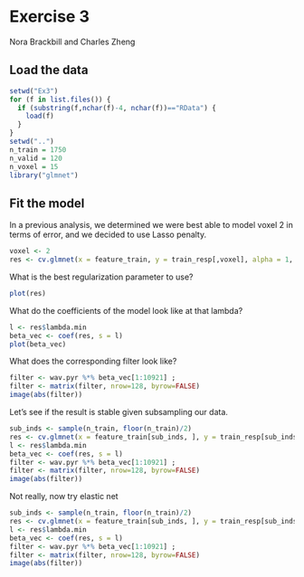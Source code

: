 Exercise 3
========================================================
Nora Brackbill and Charles Zheng

## Load the data

```r
setwd("Ex3")
for (f in list.files()) {
  if (substring(f,nchar(f)-4, nchar(f))=="RData") {
    load(f)
  }
}
setwd("..")
n_train = 1750
n_valid = 120
n_voxel = 15
library("glmnet")
```

## Fit the model

In a previous analysis,
we determined we were best able to model voxel 2 in terms of error,
and we decided to use Lasso penalty.

```r
voxel <- 2
res <- cv.glmnet(x = feature_train, y = train_resp[,voxel], alpha = 1, type.measure="mse")
```

What is the best regularization parameter to use?

```r
plot(res)
```

What do the coefficients of the model look like at that lambda?

```r
l <- res$lambda.min
beta_vec <- coef(res, s = l)
plot(beta_vec)
```

What does the corresponding filter look like?

```r
filter <- wav.pyr %*% beta_vec[1:10921] ;
filter <- matrix(filter, nrow=128, byrow=FALSE)
image(abs(filter))
```

Let's see if the result is stable given subsampling our data.

```r
sub_inds <- sample(n_train, floor(n_train)/2)
res <- cv.glmnet(x = feature_train[sub_inds, ], y = train_resp[sub_inds, voxel], alpha = 1, type.measure="mse")
l <- res$lambda.min
beta_vec <- coef(res, s = l)
filter <- wav.pyr %*% beta_vec[1:10921] ;
filter <- matrix(filter, nrow=128, byrow=FALSE)
image(abs(filter))
```

Not really, now try elastic net
```r
sub_inds <- sample(n_train, floor(n_train)/2)
res <- cv.glmnet(x = feature_train[sub_inds, ], y = train_resp[sub_inds, voxel], alpha = 0.5, type.measure="mse")
l <- res$lambda.min
beta_vec <- coef(res, s = l)
filter <- wav.pyr %*% beta_vec[1:10921] ;
filter <- matrix(filter, nrow=128, byrow=FALSE)
image(abs(filter))
```

